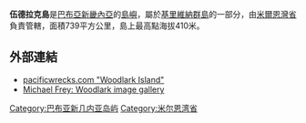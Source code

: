 {{noteTA
|G1 = TO
}}
{{Infobox islands
|name = 伍德拉克島
|image name = Karta PG Woodlark isl.png
|image size=240px
|image caption = 
|map_custom=yes
|locator map = {{Location map|Papua New Guinea|lat_deg=9|lat_min=7|lat_sec=35|lat_dir=S|lon_deg= 152|lon_min=48|lon_sec=20|lon_dir=E |width=240 |float=center}}
|native name = Muyua, Muyuw 
|native name link =
|location = [[美拉尼西亞|美拉尼西亞]]
|coordinates= {{coord|9|7|35|S|152|48|20|E|type:isle}}
|archipelago = 
|total islands = 
|major islands = 
|area km2 = 
|highest mount = 
|elevation m = 
|country = {{flag|Papua New Guinea}}
|country admin divisions title = 省
|country admin divisions = [[米爾恩灣省|米爾恩灣省]]
|country largest city = 
|country largest city population = 
|population = 
|population as of =
|density km2 =
|ethnic groups =
}}

'''伍德拉克島'''是[[巴布亞新畿內亞|巴布亞新畿內亞]]的[[島嶼|島嶼]]，屬於[[基里維納群島|基里維納群島]]的一部分，由[[米爾恩灣省|米爾恩灣省]]負責管轄，面積739平方公里，島上最高點海拔410米。

==外部連結==
* [http://www.pacificwrecks.com/provinces/png_woodlark.html pacificwrecks.com "Woodlark Island"] {{WebCite|url=https://www.webcitation.org/676tm1pFg?url=http://www.pacificwrecks.com/provinces/png_woodlark.html |date=20120422083714 |dateformat=iso }}
* [https://web.archive.org/web/20190327180132/http://michaelfrey.com.au/  Michael Frey: Woodlark image gallery]

[[Category:巴布亚新几内亚岛屿|Category:巴布亚新几内亚岛屿]]
[[Category:米尔恩湾省|Category:米尔恩湾省]]

{{PapuaNewGuinea-stub}}